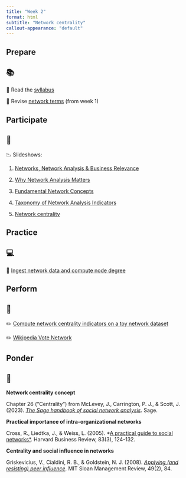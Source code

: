 ```yaml
---
title: "Week 2"
format: html
subtitle: "Network centrality"
callout-appearance: "default"
---
```


## Prepare

::: {.callout-note}
## 📚

📖 Read the [syllabus](../../course/syllabus.qmd)

📖 Revise [network terms](../week-1/network_terms.qmd) (from week 1)

:::

## Participate

::: {.callout-note}
## 👥

📉 Slideshows:

1. [Networks, Network Analysis & Business Relevance](slideshow_1-slides.html)

2. [Why Network Analysis Matters](slideshow_2-slides.html)

3. [Fundamental Network Concepts](slideshow_3-slides.html)

4. [Taxonomy of Network Analysis Indicators](slideshow_4-slides.html)

5. [Network centrality](slideshow_5-slides.html)

:::

## Practice

::: {.callout-note}
## 💻

🧮 [Ingest network data and compute node degree](practice_1.qmd)

:::

## Perform

::: {.callout-note}
## 📝

✏️ [Compute network centrality indicators on a toy network dataset](perform_0.qmd)

✏️ [Wikipedia Vote Network](perform_1.qmd)

:::

## Ponder

::: {.callout-note}
## 🤔

**Network centrality concept**

Chapter 26 ("Centrality") from McLevey, J., Carrington, P. J., & Scott, J.
(2023). [*The Sage handbook of social network analysis*](https://go.exlibris.link/rW0j0hZX). Sage.

**Practical importance of intra-organizational networks**

Cross, R., Liedtka, J., & Weiss, L. (2005). *[A practical guide to social
networks*](https://go.exlibris.link/9lZS2t2V). Harvard Business Review, 83(3), 124-132.

**Centrality and social influence in networks**

Griskevicius, V., Cialdini, R. B., & Goldstein, N. J. (2008). [*Applying (and
resisting) peer influence*](https://go.exlibris.link/FnvYsnT0). MIT Sloan Management Review, 49(2), 84.
:::

